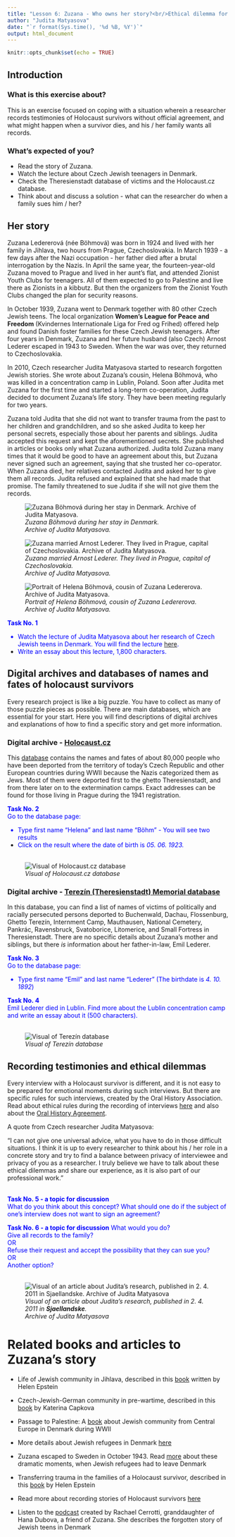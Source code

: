```yaml
---
title: "Lesson 6: Zuzana - Who owns her story?<br/>Ethical dilemma for researchers"
author: "Judita Matyasova"
date: "`r format(Sys.time(), '%d %B, %Y')`"
output: html_document
---
```


```r
knitr::opts_chunk$set(echo = TRUE)
```

## Introduction


### What is this exercise about?
This is an exercise focused on coping with a situation wherein a researcher records testimonies of Holocaust survivors without official agreement, and what might happen when a survivor dies, and his / her family wants all records.

### What's expected of you?
+ Read the story of Zuzana.
+ Watch the lecture about Czech Jewish teenagers in Denmark.
+ Check the Theresienstadt database of victims and the Holocaust.cz database.
+ Think about and discuss a solution - what can the researcher do when a family sues him / her?


## Her story
Zuzana Ledererová (née Böhmová) was born in 1924 and lived with her family in Jihlava, two hours from Prague, Czechoslovakia. In March 1939 - a few days after the Nazi occupation - her father died after a brutal interrogation by the Nazis. In April the same year, the fourteen-year-old Zuzana moved to Prague and lived in her aunt's flat, and attended Zionist Youth Clubs for teenagers. All of them expected to go to Palestine and live there as Zionists in a kibbutz. But then the organizers from the Zionist Youth Clubs changed the plan for security reasons.  

In October 1939, Zuzana went to Denmark together with 80 other Czech Jewish teens. The local organization **Women's League for Peace and Freedom** (Kvindernes Internationale Liga for Fred og Frihed) offered help and found Danish foster families for these Czech Jewish teenagers. After four years in Denmark, Zuzana and her future husband (also Czech) Arnost Lederer escaped in 1943 to Sweden. When the war was over, they returned to Czechoslovakia.  

In 2010, Czech researcher Judita Matyasova started to research forgotten Jewish stories. She wrote about Zuzana's cousin, Helena Böhmová, who was killed in a concentration camp in Lublin, Poland. Soon after Judita met Zuzana for the first time and started a long-term co-operation, Judita decided to document Zuzana's life story. They have been meeting regularly for two years.  

Zuzana told Judita that she did not want to transfer trauma from the past to her children and grandchildren, and so she asked Judita to keep her personal secrets, especially those about her parents and siblings. Judita accepted this request and kept the aforementioned secrets. She published in articles or books only what Zuzana authorized. Judita told Zuzana many times that it would be good to have an agreement about this, but Zuzana never signed such an agreement, saying that she trusted her co-operator. When Zuzana died, her relatives contacted Judita and asked her to give them all records. Judita refused and explained that she had made that promise. The family threatened to sue Judita if she will not give them the records.
<br/>

![*Zuzana Böhmová during her stay in Denmark.*<br/>*Archive of Judita Matyasova.*](../images/Dilemma01_Photo01.jpg)  

![*Zuzana married Arnost Lederer. They lived in Prague, capital of Czechoslovakia.*<br>*Archive of Judita Matyasova.*](../images/Dilemma01_Photo02.jpg)  

![*Portrait of Helena Böhmová, cousin of Zuzana Ledererova.*<br>*Archive of Judita Matyasova.*](../images/Dilemma01_Photo03.jpg)  

<font color="blue">
**Task No. 1**  

+ Watch the lecture of Judita Matyasova about her research of Czech Jewish teens in Denmark. You will find the lecture [here](https://www.youtube.com/watch?v=5Ptc6-e2ngE).  
+ Write an essay about this lecture, 1,800 characters.
</font color>


## Digital archives and databases of names and fates of holocaust survivors
Every research project is like a big puzzle. You have to collect as many of those puzzle pieces as possible. There are main databases, which are essential for your start. Here you will find descriptions of digital archives and explanations of how to find a specific story and get more information.  

### Digital archive - [Holocaust.cz](http://www.holocaust.cz/en)
This [database](https://www.holocaust.cz/en/database-of-victims/) contains the names and fates of about 80,000 people who have been deported from the territory of today's Czech Republic and other European countries during WWII because the Nazis categorized them as Jews. Most of them were deported first to the ghetto Theresienstadt, and from there later on to the extermination camps. Exact addresses can be found for those living in Prague during the 1941 registration.  

<font color="blue">
**Task No. 2**  
Go to the database page:  

  + Type first name "Helena" and last name "Böhm" - You will see two results  
  + Click on the result where the date of birth is *05. 06. 1923.*  
</font color>
<br/>

![*Visual of Holocaust.cz database*](../images/Dilemma01_Photo04.jpg)  

### Digital archive - [Terezín (Theresienstadt) Memorial database](https://www.pamatnik-terezin.cz/database)
In this database, you can find a list of names of victims of politically and racially persecuted persons deported to Buchenwald, Dachau, Flossenburg, Ghetto Terezín, Internment Camp, Mauthausen, National Cemetery, Pankrác, Ravensbruck, Svatoborice, Litomerice, and Small Fortress in Theresienstadt. There are no specific details about Zuzana's mother and siblings, but there *is* information about her father-in-law, Emil Lederer.  

<font color="blue">
**Task No. 3**  
Go to the database page:  

+ Type first name "Emil" and last name "Lederer" (The birthdate is *4. 10. 1892*)  

**Task No. 4**  
Emil Lederer died in Lublin. Find more about the Lublin concentration camp and write an essay about it (500 characters).  
</font color>
<br/>

![*Visual of Terezín database*](../images/Dilemma01_Photo05.jpg) 



## Recording testimonies and ethical dilemmas
Every interview with a Holocaust survivor is different, and it is not easy to be prepared for emotional moments during such interviews. But there are specific rules for such interviews, created by the Oral History Association. Read about ethical rules during the recording of interviews [here](https://www.oralhistory.org/oha-statement-on-ethics/) and also about the [Oral History Agreement](https://www.ohs.org.uk/wordpress/wp-content/uploads/Oral-History-Participation-Agreement-BL-v2-6-2018.pdf).  

A quote from Czech researcher Judita Matyasova: 

"I can not give one universal advice, what you have to do in those difficult situations. I think it is up to every researcher to think about his / her role in a concrete story and try to find a balance between privacy of interviewee and privacy of you as a researcher. I truly believe we have to talk about these ethical dilemmas and share our experience, as it is also part of our professional work."  

<br/>
<font color="blue">
**Task No. 5 - a topic for discussion**  
What do you think about this concept? What should one do if the subject of one's interview does not want to sign an agreement?  

**Task No. 6 - a topic for discussion**
What would you do?  
Give all records to the family?  
OR  
Refuse their request and accept the possibility that they can sue you?  
OR  
Another option?  
</font color>
<br/>

![*Visual of an article about Judita's research, published in 2. 4. 2011 in **Sjaellandske**.<br>Archive of Judita Matyasova*](../images/Dilemma01_Photo06.jpg) 



# Related books and articles to Zuzana's story

+ Life of Jewish community in Jihlava, described in this [book](https://www.amazon.com/Where-She-Came-Daughters-Mothers-ebook/dp/B0042X9U66) written by Helen Epstein

+ Czech-Jewish-German community in pre-wartime, described in this [book](https://www.amazon.com/Czechs-Germans-Jews-National-Identity/dp/1782386793) by Katerina Capkova 

+ Passage to Palestine: A [book](https://www.amazon.com/Passage-Palestine-Young-Denmark-1932-45/dp/8774924478) about Jewish community from Central Europe in Denmark during WWII

+ More details about Jewish refugees in Denmark [here](https://www.saxo.com/dk/danmark-og-de-joediske-flygtninge-1933-1940_lone-runitz_haeftet_9788772895796)

+ Zuzana escaped to Sweden in October 1943. Read [more](https://www.gucca.dk/nothing-to-speak-of-bog-p198302?pla=1&gclid=Cj0KCQiAh4j-BRCsARIsAGeV12Bd1P2aXqBKiTTmE35sEmkuQ63-ZhVZjjx3cWo0ILXCQjeweFNQkBIaAvf0EALw_wcB) about these dramatic moments, when Jewish refugees had to leave Denmark

+ Transferring trauma in the families of a Holocaust survivor, described in this [book](https://www.amazon.com/Children-Holocaust-Conversations-Daughters-Survivors/dp/0140112847) by Helen Epstein

+ Read more about recording stories of Holocaust survivors [here](https://sfi.usc.edu/news/2015/08/9856-liliane-weissberg-2015-rutman-fellow-studies-trauma-narrative-visual-history)

+ Listen to the [podcast](http://sharethesamesky.com/podcast) created by Rachael Cerrotti, granddaughter of Hana Dubova, a friend of Zuzana. She describes the forgotten story of Jewish teens in Denmark 




